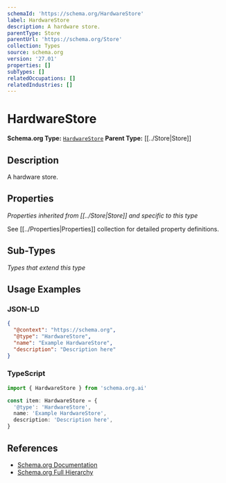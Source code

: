 ```yaml
---
schemaId: 'https://schema.org/HardwareStore'
label: HardwareStore
description: A hardware store.
parentType: Store
parentUrl: 'https://schema.org/Store'
collection: Types
source: schema.org
version: '27.01'
properties: []
subTypes: []
relatedOccupations: []
relatedIndustries: []
---
```

# HardwareStore

**Schema.org Type:** [`HardwareStore`](https://schema.org/HardwareStore)
**Parent Type:** [[../Store|Store]]

## Description

A hardware store.

## Properties

*Properties inherited from [[../Store|Store]] and specific to this type*

See [[../Properties|Properties]] collection for detailed property definitions.

## Sub-Types

*Types that extend this type*

## Usage Examples

### JSON-LD

```json
{
  "@context": "https://schema.org",
  "@type": "HardwareStore",
  "name": "Example HardwareStore",
  "description": "Description here"
}
```

### TypeScript

```typescript
import { HardwareStore } from 'schema.org.ai'

const item: HardwareStore = {
  '@type': 'HardwareStore',
  name: 'Example HardwareStore',
  description: 'Description here',
}
```

## References

- [Schema.org Documentation](https://schema.org/HardwareStore)
- [Schema.org Full Hierarchy](https://schema.org/docs/full.html)

